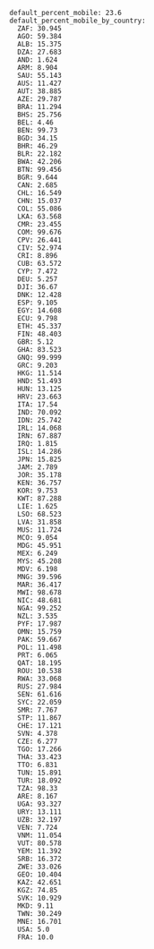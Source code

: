 ```
default_percent_mobile: 23.6
default_percent_mobile_by_country:
  ZAF: 30.945
  AGO: 59.384
  ALB: 15.375
  DZA: 27.683
  AND: 1.624
  ARM: 8.904
  SAU: 55.143
  AUS: 11.427
  AUT: 38.885
  AZE: 29.787
  BRA: 11.294
  BHS: 25.756
  BEL: 4.46
  BEN: 99.73
  BGD: 34.15
  BHR: 46.29
  BLR: 22.182
  BWA: 42.206
  BTN: 99.456
  BGR: 9.644
  CAN: 2.685
  CHL: 16.549
  CHN: 15.037
  COL: 55.086
  LKA: 63.568
  CMR: 23.455
  COM: 99.676
  CPV: 26.441
  CIV: 52.974
  CRI: 8.896
  CUB: 63.572
  CYP: 7.472
  DEU: 5.257
  DJI: 36.67
  DNK: 12.428
  ESP: 9.105
  EGY: 14.608
  ECU: 9.798
  ETH: 45.337
  FIN: 48.403
  GBR: 5.12
  GHA: 83.523
  GNQ: 99.999
  GRC: 9.203
  HKG: 11.514
  HND: 51.493
  HUN: 13.125
  HRV: 23.663
  ITA: 17.54
  IND: 70.092
  IDN: 25.742
  IRL: 14.068
  IRN: 67.887
  IRQ: 1.815
  ISL: 14.286
  JPN: 15.825
  JAM: 2.789
  JOR: 35.178
  KEN: 36.757
  KOR: 9.753
  KWT: 87.288
  LIE: 1.625
  LSO: 68.523
  LVA: 31.858
  MUS: 11.724
  MCO: 9.054
  MDG: 45.951
  MEX: 6.249
  MYS: 45.208
  MDV: 6.198
  MNG: 39.596
  MAR: 36.417
  MWI: 98.678
  NIC: 48.681
  NGA: 99.252
  NZL: 3.535
  PYF: 17.987
  OMN: 15.759
  PAK: 59.667
  POL: 11.498
  PRT: 6.065
  QAT: 18.195
  ROU: 10.538
  RWA: 33.068
  RUS: 27.984
  SEN: 61.616
  SYC: 22.059
  SMR: 7.767
  STP: 11.867
  CHE: 17.121
  SVN: 4.378
  CZE: 6.277
  TGO: 17.266
  THA: 33.423
  TTO: 6.831
  TUN: 15.891
  TUR: 18.092
  TZA: 98.33
  ARE: 8.167
  UGA: 93.327
  URY: 13.111
  UZB: 32.197
  VEN: 7.724
  VNM: 11.054
  VUT: 80.578
  YEM: 11.392
  SRB: 16.372
  ZWE: 33.026
  GEO: 10.404
  KAZ: 42.651
  KGZ: 74.85
  SVK: 10.929
  MKD: 9.11
  TWN: 30.249
  MNE: 16.701
  USA: 5.0
  FRA: 10.0
  ```
